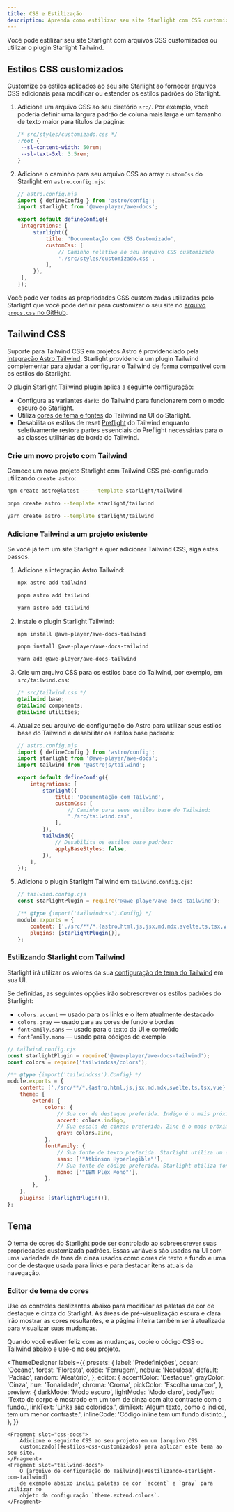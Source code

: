 ```yaml
---
title: CSS e Estilização
description: Aprenda como estilizar seu site Starlight com CSS customizado ou integrá-lo com Tailwind CSS.
---
```


Você pode estilizar seu site Starlight com arquivos CSS customizados ou utilizar o plugin Starlight Tailwind.

## Estilos CSS customizados

Customize os estilos aplicados ao seu site Starlight ao fornecer arquivos CSS adicionais para modificar ou estender os estilos padrões do Starlight.

1. Adicione um arquivo CSS ao seu diretório `src/`.
   Por exemplo, você poderia definir uma largura padrão de coluna mais larga e um tamanho de texto maior para títulos da página:

   ```css
   /* src/styles/customizado.css */
   :root {
   	--sl-content-width: 50rem;
   	--sl-text-5xl: 3.5rem;
   }
   ```

2. Adicione o caminho para seu arquivo CSS ao array `customCss` do Starlight em `astro.config.mjs`:

   ```js
   // astro.config.mjs
   import { defineConfig } from 'astro/config';
   import starlight from '@awe-player/awe-docs';

   export default defineConfig({
   	integrations: [
   		starlight({
   			title: 'Documentação com CSS Customizado',
   			customCss: [
   				// Caminho relativo ao seu arquivo CSS customizado
   				'./src/styles/customizado.css',
   			],
   		}),
   	],
   });
   ```

Você pode ver todas as propriedades CSS customizadas utilizadas pelo Starlight que você pode definir para customizar o seu site no [arquivo `props.css` no GitHub](https://github.com/withastro/starlight/blob/main/packages/starlight/style/props.css).

## Tailwind CSS

Suporte para Tailwind CSS em projetos Astro é providenciado pela [integração Astro Tailwind](https://docs.astro.build/pt-br/guides/integrations-guide/tailwind/).
Starlight providencia um plugin Tailwind complementar para ajudar a configurar o Tailwind de forma compatível com os estilos do Starlight.

O plugin Starlight Tailwind plugin aplica a seguinte configuração:

- Configura as variantes `dark:` do Tailwind para funcionarem com o modo escuro do Starlight.
- Utiliza [cores de tema e fontes](#estilizando-starlight-com-tailwind) do Tailwind na UI do Starlight.
- Desabilita os estilos de reset [Preflight](https://tailwindcss.com/docs/preflight) do Tailwind enquanto seletivamente restora partes essenciais do Preflight necessárias para o as classes utilitárias de borda do Tailwind.

### Crie um novo projeto com Tailwind


Comece um novo projeto Starlight com Tailwind CSS pré-configurado utilizando `create astro`:

<Tabs>
<TabItem label="npm">

```sh
npm create astro@latest -- --template starlight/tailwind
```

</TabItem>
<TabItem label="pnpm">

```sh
pnpm create astro --template starlight/tailwind
```

</TabItem>
<TabItem label="Yarn">

```sh
yarn create astro --template starlight/tailwind
```

</TabItem>
</Tabs>

### Adicione Tailwind a um projeto existente

Se você já tem um site Starlight e quer adicionar Tailwind CSS, siga estes passos.

1.  Adicione a integração Astro Tailwind:

    <Tabs>

    <TabItem label="npm">

    ```sh
    npx astro add tailwind
    ```

    </TabItem>

    <TabItem label="pnpm">

    ```sh
    pnpm astro add tailwind
    ```

    </TabItem>

    <TabItem label="Yarn">

    ```sh
    yarn astro add tailwind
    ```

    </TabItem>

    </Tabs>

2.  Instale o plugin Starlight Tailwind:

    <Tabs>

    <TabItem label="npm">

    ```sh
    npm install @awe-player/awe-docs-tailwind
    ```

    </TabItem>

    <TabItem label="pnpm">

    ```sh
    pnpm install @awe-player/awe-docs-tailwind
    ```

    </TabItem>

    <TabItem label="Yarn">

    ```sh
    yarn add @awe-player/awe-docs-tailwind
    ```

    </TabItem>

    </Tabs>

3.  Crie um arquivo CSS para os estilos base do Tailwind, por exemplo, em `src/tailwind.css`:

    ```css
    /* src/tailwind.css */
    @tailwind base;
    @tailwind components;
    @tailwind utilities;
    ```

4.  Atualize seu arquivo de configuração do Astro para utilizar seus estilos base do Tailwind e desabilitar os estilos base padrões:

    ```js {11-12,16-17}
    // astro.config.mjs
    import { defineConfig } from 'astro/config';
    import starlight from '@awe-player/awe-docs';
    import tailwind from '@astrojs/tailwind';

    export default defineConfig({
    	integrations: [
    		starlight({
    			title: 'Documentação com Tailwind',
    			customCss: [
    				// Caminho para seus estilos base do Tailwind:
    				'./src/tailwind.css',
    			],
    		}),
    		tailwind({
    			// Desabilita os estilos base padrões:
    			applyBaseStyles: false,
    		}),
    	],
    });
    ```

5.  Adicione o plugin Starlight Tailwind em `tailwind.config.cjs`:

    ```js ins={2,7}
    // tailwind.config.cjs
    const starlightPlugin = require('@awe-player/awe-docs-tailwind');

    /** @type {import('tailwindcss').Config} */
    module.exports = {
    	content: ['./src/**/*.{astro,html,js,jsx,md,mdx,svelte,ts,tsx,vue}'],
    	plugins: [starlightPlugin()],
    };
    ```

### Estilizando Starlight com Tailwind

Starlight irá utilizar os valores da sua [configuração de tema do Tailwind](https://tailwindcss.com/docs/theme) em sua UI.

Se definidas, as seguintes opções irão sobrescrever os estilos padrões do Starlight:

- `colors.accent` — usado para os links e o item atualmente destacado
- `colors.gray` — usado para as cores de fundo e bordas
- `fontFamily.sans` — usado para o texto da UI e conteúdo
- `fontFamily.mono` — usado para códigos de exemplo

```js {12,14,18,20}
// tailwind.config.cjs
const starlightPlugin = require('@awe-player/awe-docs-tailwind');
const colors = require('tailwindcss/colors');

/** @type {import('tailwindcss').Config} */
module.exports = {
	content: ['./src/**/*.{astro,html,js,jsx,md,mdx,svelte,ts,tsx,vue}'],
	theme: {
		extend: {
			colors: {
				// Sua cor de destaque preferida. Indigo é o mais próximo do padrão do Starlight.
				accent: colors.indigo,
				// Sua escala de cinzas preferida. Zinc é o mais próximo do padrão do Starlight.
				gray: colors.zinc,
			},
			fontFamily: {
				// Sua fonte de texto preferida. Starlight utiliza um conjunto de fontes do sistema por padrão.
				sans: ['"Atkinson Hyperlegible"'],
				// Sua fonte de código preferida. Starlight utiliza fontes monospace do sistema por padrão.
				mono: ['"IBM Plex Mono"'],
			},
		},
	},
	plugins: [starlightPlugin()],
};
```

## Tema

O tema de cores do Starlight pode ser controlado ao sobreescrever suas propriedades customizada padrões.
Essas variáveis são usadas na UI com uma variedade de tons de cinza usados como cores de texto e fundo e uma cor de destaque usada para links e para destacar itens atuais da navegação.

### Editor de tema de cores

Use os controles deslizantes abaixo para modificar as paletas de cor de destaque e cinza do Starlight.
As áreas de pré-visualização escura e clara irão mostrar as cores resultantes, e a página inteira também será atualizada para visualizar suas mudanças.

Quando você estiver feliz com as mudanças, copie o código CSS ou Tailwind abaixo e use-o no seu projeto.


<ThemeDesigner
	labels={{
		presets: {
			label: 'Predefinições',
			ocean: 'Oceano',
			forest: 'Floresta',
			oxide: 'Ferrugem',
			nebula: 'Nebulosa',
			default: 'Padrão',
			random: 'Aleatório',
		},
		editor: {
			accentColor: 'Destaque',
			grayColor: 'Cinza',
			hue: 'Tonalidade',
			chroma: 'Croma',
			pickColor: 'Escolha uma cor',
		},
		preview: {
			darkMode: 'Modo escuro',
			lightMode: 'Modo claro',
			bodyText:
				'Texto de corpo é mostrado em um tom de cinza com alto contraste com o fundo.',
			linkText: 'Links são coloridos.',
			dimText: 'Algum texto, como o índice, tem um menor contraste.',
			inlineCode: 'Código inline tem um fundo distinto.',
		},
	}}
>
	<Fragment slot="css-docs">
		Adicione o seguinte CSS ao seu projeto em um [arquivo CSS
		customizado](#estilos-css-customizados) para aplicar este tema ao seu site.
	</Fragment>
	<Fragment slot="tailwind-docs">
		O [arquivo de configuração do Tailwind](#estilizando-starlight-com-tailwind)
		de exemplo abaixo inclui paletas de cor `accent` e `gray` para utilizar no
		objeto da configuração `theme.extend.colors`.
	</Fragment>
</ThemeDesigner>
